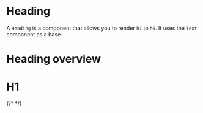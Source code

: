 

<Meta of={HeadingStories} />

# Heading

A `Heading` is a component that allows you to render `h1` to `h6`. It uses the `Text` component as a base.

# Heading overview

<Canvas of={HeadingStories.Overview} />

# H1

<Canvas of={HeadingStories.H1} />
<Canvas of={HeadingStories.H2} />
<Canvas of={HeadingStories.H3} />
<Canvas of={HeadingStories.H4} />
<Canvas of={HeadingStories.H5} />
<Canvas of={HeadingStories.H6} />

{/* <ArgTypes of={HeadingStories} /> */}
